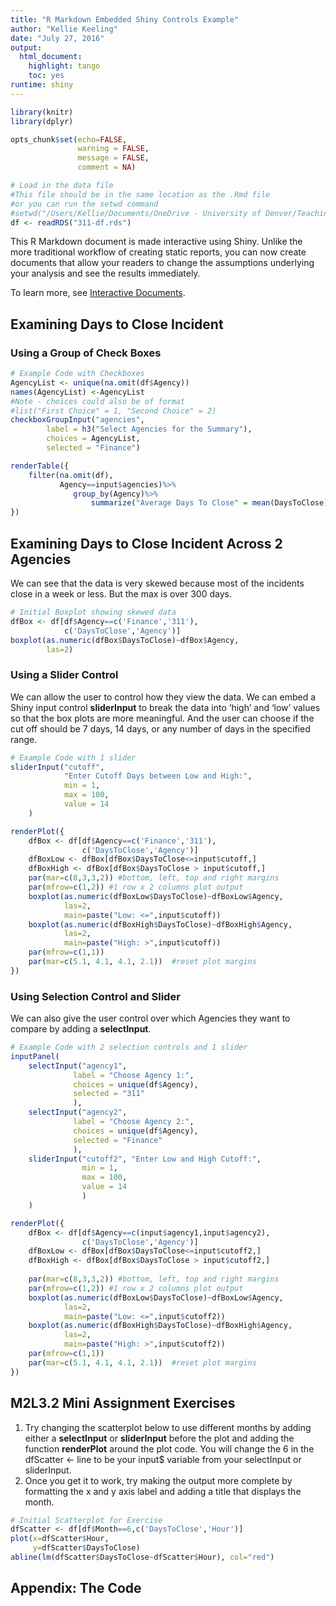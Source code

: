 ```yaml
---
title: "R Markdown Embedded Shiny Controls Example"
author: "Kellie Keeling"
date: "July 27, 2016"
output:
  html_document:
    highlight: tango
    toc: yes
runtime: shiny
---
```

```r
library(knitr)
library(dplyr)
```

```r
opts_chunk$set(echo=FALSE,
               warning = FALSE,
               message = FALSE,
               comment = NA)
```

```r
# Load in the data file
#This file should be in the same location as the .Rmd file
#or you can run the setwd command
#setwd("/Users/Kellie/Documents/OneDrive - University of Denver/Teaching/Statistical Computing/Summer 2016/Student Notes/Module 2/Lesson 3")
df <- readRDS("311-df.rds")

```

This R Markdown document is made interactive using Shiny. Unlike the more traditional workflow of creating static reports, you can now create documents that allow your readers to change the assumptions underlying your analysis and see the results immediately. 

To learn more, see [Interactive Documents](http://rmarkdown.rstudio.com/authoring_shiny.html).

## Examining Days to Close Incident
### Using a Group of Check Boxes
```r
# Example Code with Checkboxes
AgencyList <- unique(na.omit(df$Agency))
names(AgencyList) <-AgencyList
#Note - choices could also be of format
#list("First Choice" = 1, "Second Choice" = 2)
checkboxGroupInput("agencies", 
        label = h3("Select Agencies for the Summary"), 
        choices = AgencyList,
        selected = "Finance")

renderTable({
    filter(na.omit(df),
           Agency==input$agencies)%>%
              group_by(Agency)%>%
                  summarize("Average Days To Close" = mean(DaysToClose))
})
```


## Examining Days to Close Incident Across 2 Agencies
We can see that the data is very skewed because most of the incidents close in a week or less.  But the max is over 300 days.  
```r
# Initial Boxplot showing skewed data
dfBox <- df[df$Agency==c('Finance','311'),
            c('DaysToClose','Agency')]
boxplot(as.numeric(dfBox$DaysToClose)~dfBox$Agency,
        las=2)
```

### Using a Slider Control
We can allow the user to control how they view the data. We can embed a Shiny input control <b>sliderInput</b> to break the data into 'high' and 'low' values so that the box plots are more meaningful. And the user can choose if the cut off should be 7 days, 14 days, or any number of days in the specified range.

```r
# Example Code with 1 slider
sliderInput("cutoff", 
            "Enter Cutoff Days between Low and High:", 
            min = 1, 
            max = 100, 
            value = 14
    )

renderPlot({
    dfBox <- df[df$Agency==c('Finance','311'),
                c('DaysToClose','Agency')]
    dfBoxLow <- dfBox[dfBox$DaysToClose<=input$cutoff,]
    dfBoxHigh <- dfBox[dfBox$DaysToClose > input$cutoff,]
    par(mar=c(8,3,3,2)) #bottom, left, top and right margins
    par(mfrow=c(1,2)) #1 row x 2 columns plot output
    boxplot(as.numeric(dfBoxLow$DaysToClose)~dfBoxLow$Agency,
            las=2,
            main=paste("Low: <=",input$cutoff))
    boxplot(as.numeric(dfBoxHigh$DaysToClose)~dfBoxHigh$Agency,
            las=2,
            main=paste("High: >",input$cutoff))
    par(mfrow=c(1,1))
    par(mar=c(5.1, 4.1, 4.1, 2.1))  #reset plot margins
})
```

### Using Selection Control and Slider
We can also give the user control over which Agencies they want to compare by adding a <b>selectInput</b>.
  
```r
# Example Code with 2 selection controls and 1 slider
inputPanel(
    selectInput("agency1", 
              label = "Choose Agency 1:",
              choices = unique(df$Agency), 
              selected = "311"
              ),
    selectInput("agency2",
              label = "Choose Agency 2:",
              choices = unique(df$Agency), 
              selected = "Finance"
              ),
    sliderInput("cutoff2", "Enter Low and High Cutoff:", 
                min = 1, 
                max = 100, 
                value = 14
                )
    )

renderPlot({
    dfBox <- df[df$Agency==c(input$agency1,input$agency2),
                c('DaysToClose','Agency')]
    dfBoxLow <- dfBox[dfBox$DaysToClose<=input$cutoff2,]
    dfBoxHigh <- dfBox[dfBox$DaysToClose > input$cutoff2,]
    
    par(mar=c(8,3,3,2)) #bottom, left, top and right margins
    par(mfrow=c(1,2)) #1 row x 2 columns plot output
    boxplot(as.numeric(dfBoxLow$DaysToClose)~dfBoxLow$Agency,
            las=2,
            main=paste("Low: <=",input$cutoff2))
    boxplot(as.numeric(dfBoxHigh$DaysToClose)~dfBoxHigh$Agency,
            las=2,
            main=paste("High: >",input$cutoff2))
    par(mfrow=c(1,1))
    par(mar=c(5.1, 4.1, 4.1, 2.1))  #reset plot margins
})
```

## M2L3.2 Mini Assignment Exercises

1. Try changing the scatterplot below to use different months by adding either a <b>selectInput</b> or <b>sliderInput</b> before the plot and adding the function <b>renderPlot</b> around the plot code. You will change the 6 in the dfScatter <- line to be your input$ variable from your selectInput or sliderInput.
2. Once you get it to work, try making the output more complete by formatting the x and y axis label and adding a title that displays the month.

```r
# Initial Scatterplot for Exercise
dfScatter <- df[df$Month==6,c('DaysToClose','Hour')]
plot(x=dfScatter$Hour,
     y=dfScatter$DaysToClose)
abline(lm(dfScatter$DaysToClose~dfScatter$Hour), col="red")

```

## Appendix: The Code
```r
```